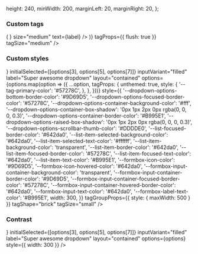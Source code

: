 
  height: 240,
  minWidth: 200,
  marginLeft: 20,
  marginRight: 20,
};

<PageTitle src="compositions/Dropdown" title="DropdownWithTags" />
<Subtitle />
<Description />
<Primary />
<ArgsTable story={PRIMARY_STORY} />
<Stories />

### Custom tags

<Canvas>
  <ThemeWrapper style={{ height: '300px' }}>
    <div style={dropdownContainerStyle}>
      <DropdownWithTags
        transitional
        initialSelected={[options[3], options[5], options[7]]}
        inputVariant="filled"
        label="Super awesome dropdown"
        layout="contained"
        options={options}
        style={{ width: 300 }}
        tag={({ label }) => (
          <ChipContent
            avatar={{ initials: 'EC', color: 'primary', imgSrc: '/images/avatar.jpg' }}
            icon={
              <Rhythm mr={2}>
                <TimesIcon scale="xsmall" />
              </Rhythm>
            }
            size="medium"
            text={label}
          />
        )}
        tagProps={{ flush: true }}
        tagSize="medium"
      />
    </div>
  </ThemeWrapper>
</Canvas>

### Custom styles

<Canvas>
  <div style={dropdownContainerStyle}>
    <DropdownWithTags
      transitional
      unthemed
      iconBefore={<TagIcon />}
      initialSelected={[options[3], options[5], options[7]]}
      inputVariant="filled"
      label="Super awesome dropdown"
      layout="contained"
      options={options.map(option => ({
        ...option,
        tagProps: {
          unthemed: true,
          style: {
            '--tag-primary-color': '#57278C',
          },
        },
      }))}
      style={{
        '--dropdown-options-bottom-border-color': '#9D69D5',
        '--dropdown-options-focused-border-color': '#57278C',
        '--dropdown-options-container-background-color': '#fff',
        '--dropdown-options-container-box-shadow': '0px 1px 2px 0px rgba(0, 0, 0, 0.3)',
        '--dropdown-options-container-border-color': '#B995E1',
        '--dropdown-options-raised-box-shadow': '0px 1px 2px 0px rgba(0, 0, 0, 0.3)',
        '--dropdown-options-scrollbar-thumb-color': '#DDDDE0',
        '--list-focused-border-color': '#642da0',
        '--list-item-selected-background-color': '#642da0',
        '--list-item-selected-text-color': '#ffffff',
        '--list-item-background-color': 'transparent',
        '--list-item-border-color': '#642da0',
        '--list-item-focused-border-color': '#57278C',
        '--list-item-focused-text-color': '#642da0',
        '--list-item-text-color': '#B995E1',
        '--formbox-icon-color': '#9D69D5',
        '--formbox-icon-hovered-color': '#642da0',
        '--formbox-input-container-background-color': 'transparent',
        '--formbox-input-container-border-color': '#9D69D5',
        '--formbox-input-container-focused-border-color': '#57278C',
        '--formbox-input-container-hovered-border-color': '#642da0',
        '--formbox-input-text-color': '#642da0',
        '--formbox-label-text-color': '#B995E1',
        width: 300,
      }}
      tagGroupProps={{ style: { maxWidth: 500 } }}
      tagShape="brick"
      tagSize="small"
    />
  </div>
</Canvas>

### Contrast

<Canvas contrast>
  <ThemeWrapper>
    <div style={dropdownContainerStyle}>
      <DropdownWithTags
        contrast
        transitional
        iconBefore={<TagIcon />}
        initialSelected={[options[3], options[5], options[7]]}
        inputVariant="filled"
        label="Super awesome dropdown"
        layout="contained"
        options={options}
        style={{ width: 300 }}
      />
    </div>
  </ThemeWrapper>
</Canvas>
